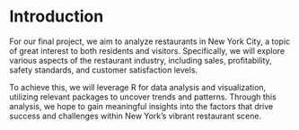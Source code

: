 # Introduction
For our final project, we aim to analyze restaurants in New York City, a topic of great interest to both residents and visitors. Specifically, we will explore various aspects of the restaurant industry, including sales, profitability, safety standards, and customer satisfaction levels.

To achieve this, we will leverage R for data analysis and visualization, utilizing relevant packages to uncover trends and patterns. Through this analysis, we hope to gain meaningful insights into the factors that drive success and challenges within New York’s vibrant restaurant scene.

